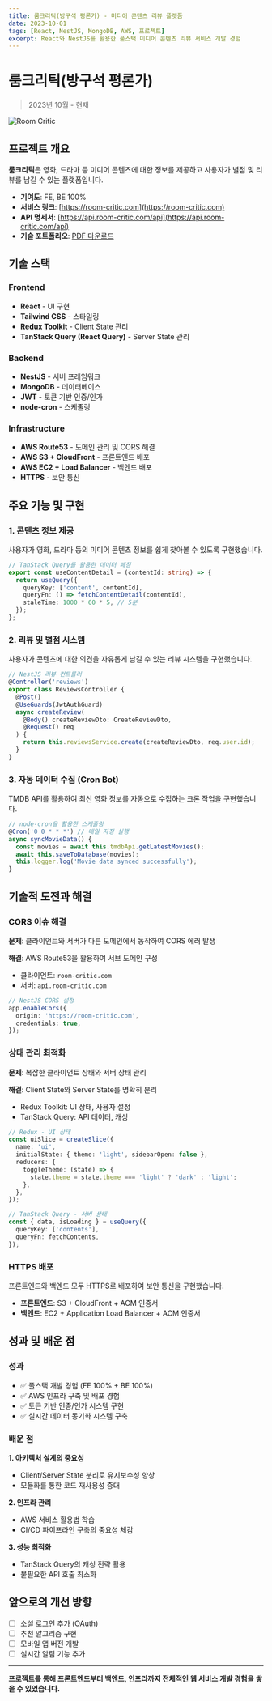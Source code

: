 ```yaml
---
title: 룸크리틱(방구석 평론가) - 미디어 콘텐츠 리뷰 플랫폼
date: 2023-10-01
tags: [React, NestJS, MongoDB, AWS, 프로젝트]
excerpt: React와 NestJS를 활용한 풀스택 미디어 콘텐츠 리뷰 서비스 개발 경험
---
```


# 룸크리틱(방구석 평론가)

> 2023년 10월 - 현재

![Room Critic](https://room-critic.com/og-image.png)

## 프로젝트 개요

**룸크리틱**은 영화, 드라마 등 미디어 콘텐츠에 대한 정보를 제공하고 사용자가 별점 및 리뷰를 남길 수 있는 플랫폼입니다.

- **기여도**: FE, BE 100%
- **서비스 링크**: [https://room-critic.com](https://room-critic.com)
- **API 명세서**: [https://api.room-critic.com/api](https://api.room-critic.com/api)
- **기술 포트폴리오**: [PDF 다운로드](https://cdn.jsdelivr.net/gh/ganggyunggyu/kkk/kkk_portfolio.pdf)

## 기술 스택

### Frontend
- **React** - UI 구현
- **Tailwind CSS** - 스타일링
- **Redux Toolkit** - Client State 관리
- **TanStack Query (React Query)** - Server State 관리

### Backend
- **NestJS** - 서버 프레임워크
- **MongoDB** - 데이터베이스
- **JWT** - 토큰 기반 인증/인가
- **node-cron** - 스케줄링

### Infrastructure
- **AWS Route53** - 도메인 관리 및 CORS 해결
- **AWS S3 + CloudFront** - 프론트엔드 배포
- **AWS EC2 + Load Balancer** - 백엔드 배포
- **HTTPS** - 보안 통신

## 주요 기능 및 구현

### 1. 콘텐츠 정보 제공

사용자가 영화, 드라마 등의 미디어 콘텐츠 정보를 쉽게 찾아볼 수 있도록 구현했습니다.

```typescript
// TanStack Query를 활용한 데이터 페칭
export const useContentDetail = (contentId: string) => {
  return useQuery({
    queryKey: ['content', contentId],
    queryFn: () => fetchContentDetail(contentId),
    staleTime: 1000 * 60 * 5, // 5분
  });
};
```

### 2. 리뷰 및 별점 시스템

사용자가 콘텐츠에 대한 의견을 자유롭게 남길 수 있는 리뷰 시스템을 구현했습니다.

```typescript
// NestJS 리뷰 컨트롤러
@Controller('reviews')
export class ReviewsController {
  @Post()
  @UseGuards(JwtAuthGuard)
  async createReview(
    @Body() createReviewDto: CreateReviewDto,
    @Request() req
  ) {
    return this.reviewsService.create(createReviewDto, req.user.id);
  }
}
```

### 3. 자동 데이터 수집 (Cron Bot)

TMDB API를 활용하여 최신 영화 정보를 자동으로 수집하는 크론 작업을 구현했습니다.

```typescript
// node-cron을 활용한 스케줄링
@Cron('0 0 * * *') // 매일 자정 실행
async syncMovieData() {
  const movies = await this.tmdbApi.getLatestMovies();
  await this.saveToDatabase(movies);
  this.logger.log('Movie data synced successfully');
}
```

## 기술적 도전과 해결

### CORS 이슈 해결

**문제**: 클라이언트와 서버가 다른 도메인에서 동작하여 CORS 에러 발생

**해결**: AWS Route53을 활용하여 서브 도메인 구성
- 클라이언트: `room-critic.com`
- 서버: `api.room-critic.com`

```typescript
// NestJS CORS 설정
app.enableCors({
  origin: 'https://room-critic.com',
  credentials: true,
});
```

### 상태 관리 최적화

**문제**: 복잡한 클라이언트 상태와 서버 상태 관리

**해결**: Client State와 Server State를 명확히 분리
- Redux Toolkit: UI 상태, 사용자 설정
- TanStack Query: API 데이터, 캐싱

```typescript
// Redux - UI 상태
const uiSlice = createSlice({
  name: 'ui',
  initialState: { theme: 'light', sidebarOpen: false },
  reducers: {
    toggleTheme: (state) => {
      state.theme = state.theme === 'light' ? 'dark' : 'light';
    },
  },
});

// TanStack Query - 서버 상태
const { data, isLoading } = useQuery({
  queryKey: ['contents'],
  queryFn: fetchContents,
});
```

### HTTPS 배포

프론트엔드와 백엔드 모두 HTTPS로 배포하여 보안 통신을 구현했습니다.

- **프론트엔드**: S3 + CloudFront + ACM 인증서
- **백엔드**: EC2 + Application Load Balancer + ACM 인증서

## 성과 및 배운 점

### 성과
- ✅ 풀스택 개발 경험 (FE 100% + BE 100%)
- ✅ AWS 인프라 구축 및 배포 경험
- ✅ 토큰 기반 인증/인가 시스템 구현
- ✅ 실시간 데이터 동기화 시스템 구축

### 배운 점

**1. 아키텍처 설계의 중요성**
- Client/Server State 분리로 유지보수성 향상
- 모듈화를 통한 코드 재사용성 증대

**2. 인프라 관리**
- AWS 서비스 활용법 학습
- CI/CD 파이프라인 구축의 중요성 체감

**3. 성능 최적화**
- TanStack Query의 캐싱 전략 활용
- 불필요한 API 호출 최소화

## 앞으로의 개선 방향

- [ ] 소셜 로그인 추가 (OAuth)
- [ ] 추천 알고리즘 구현
- [ ] 모바일 앱 버전 개발
- [ ] 실시간 알림 기능 추가

---

**프로젝트를 통해 프론트엔드부터 백엔드, 인프라까지 전체적인 웹 서비스 개발 경험을 쌓을 수 있었습니다.**
